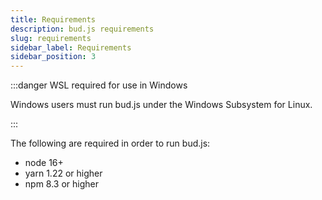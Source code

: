 ```yaml
---
title: Requirements
description: bud.js requirements
slug: requirements
sidebar_label: Requirements
sidebar_position: 3
---
```


:::danger WSL required for use in Windows

Windows users must run bud.js under the Windows Subsystem for Linux.

:::

The following are required in order to run bud.js:

- node 16+
- yarn 1.22 or higher
- npm 8.3 or higher
